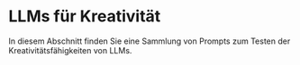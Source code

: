 # LLMs für Kreativität


In diesem Abschnitt finden Sie eine Sammlung von Prompts zum Testen der Kreativitätsfähigkeiten von LLMs.

<ContentFileNames section="prompts/creativity" lang="de" />
